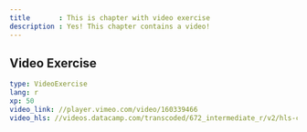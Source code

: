 ```yaml
---
title       : This is chapter with video exercise
description : Yes! This chapter contains a video!
---
```


## Video Exercise

```yaml
type: VideoExercise 
lang: r
xp: 50 
video_link: //player.vimeo.com/video/160339466
video_hls: //videos.datacamp.com/transcoded/672_intermediate_r/v2/hls-ch1_1.master.m3u8
```
